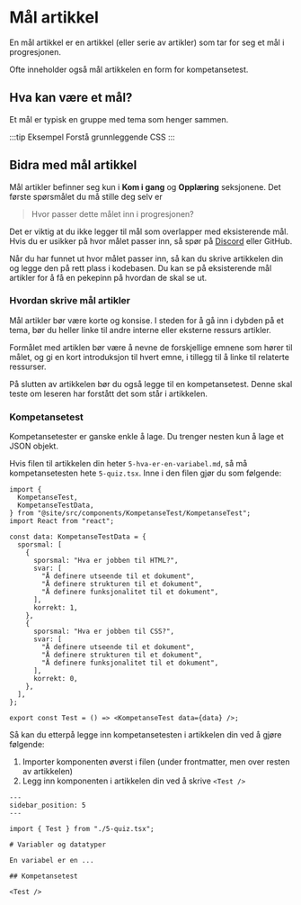 # Mål artikkel

En mål artikkel er en artikkel (eller serie av artikler) som tar for seg et mål i progresjonen.

Ofte inneholder også mål artikkelen en form for kompetansetest.

## Hva kan være et mål?

Et mål er typisk en gruppe med tema som henger sammen.

:::tip Eksempel
Forstå grunnleggende CSS
:::

## Bidra med mål artikkel

Mål artikler befinner seg kun i **Kom i gang** og **Opplæring** seksjonene. Det første spørsmålet du må stille deg selv er

> Hvor passer dette målet inn i progresjonen?

Det er viktig at du ikke legger til mål som overlapper med eksisterende mål. Hvis du er usikker på hvor målet passer inn, så spør på [Discord](https://discord.gg/gxtAr4SzWs) eller GitHub.

Når du har funnet ut hvor målet passer inn, så kan du skrive artikkelen din og legge den på rett plass i kodebasen. Du kan se på eksisterende mål artikler for å få en pekepinn på hvordan de skal se ut.

### Hvordan skrive mål artikler

Mål artikler bør være korte og konsise. I steden for å gå inn i dybden på et tema, bør du heller linke til andre interne eller eksterne ressurs artikler.

Formålet med artiklen bør være å nevne de forskjellige emnene som hører til målet, og gi en kort introduksjon til hvert emne, i tillegg til å linke til relaterte ressurser.

På slutten av artikkelen bør du også legge til en kompetansetest. Denne skal teste om leseren har forstått det som står i artikkelen.

### Kompetansetest

Kompetansetester er ganske enkle å lage. Du trenger nesten kun å lage et JSON objekt.

Hvis filen til artikkelen din heter `5-hva-er-en-variabel.md`, så må kompetansetesten hete `5-quiz.tsx`. Inne i den filen gjør du som følgende:

```tsx
import {
  KompetanseTest,
  KompetanseTestData,
} from "@site/src/components/KompetanseTest/KompetanseTest";
import React from "react";

const data: KompetanseTestData = {
  sporsmal: [
    {
      sporsmal: "Hva er jobben til HTML?",
      svar: [
        "Å definere utseende til et dokument",
        "Å definere strukturen til et dokument",
        "Å definere funksjonalitet til et dokument",
      ],
      korrekt: 1,
    },
    {
      sporsmal: "Hva er jobben til CSS?",
      svar: [
        "Å definere utseende til et dokument",
        "Å definere strukturen til et dokument",
        "Å definere funksjonalitet til et dokument",
      ],
      korrekt: 0,
    },
  ],
};

export const Test = () => <KompetanseTest data={data} />;
```

Så kan du etterpå legge inn kompetansetesten i artikkelen din ved å gjøre følgende:

1. Importer komponenten øverst i filen (under frontmatter, men over resten av artikkelen)
2. Legg inn komponenten i artikkelen din ved å skrive `<Test />`

```mdx
---
sidebar_position: 5
---

import { Test } from "./5-quiz.tsx";

# Variabler og datatyper

En variabel er en ...

## Kompetansetest

<Test />
```
